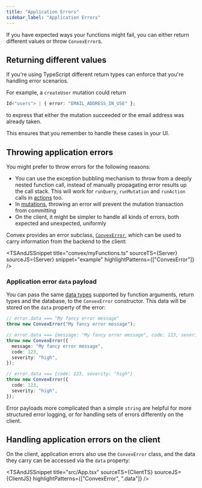 ```yaml
---
title: "Application Errors"
sidebar_label: "Application Errors"
---
```



If you have expected ways your functions might fail, you can either return
different values or throw `ConvexError`s.

## Returning different values

If you're using TypeScript different return types can enforce that you're
handling error scenarios.

For example, a `createUser` mutation could return

```ts
Id<"users"> | { error: "EMAIL_ADDRESS_IN_USE" };
```

to express that either the mutation succeeded or the email address was already
taken.

This ensures that you remember to handle these cases in your UI.

## Throwing application errors

You might prefer to throw errors for the following reasons:

- You can use the exception bubbling mechanism to throw from a deeply nested
  function call, instead of manually propagating error results up the call
  stack. This will work for `runQuery`, `runMutation` and `runAction` calls in
  [actions](/functions/actions.mdx) too.
- In [mutations](/functions/mutation-functions.mdx), throwing an error will
  prevent the mutation transaction from committing
- On the client, it might be simpler to handle all kinds of errors, both
  expected and unexpected, uniformly

Convex provides an error subclass,
[`ConvexError`](/api/classes/values.ConvexError), which can be used to carry
information from the backend to the client:

<TSAndJSSnippet
  title="convex/myFunctions.ts"
  sourceTS={Server}
  sourceJS={Server}
  snippet="example"
  highlightPatterns={["ConvexError"]}
/>

### Application error `data` payload

You can pass the same [data types](/database/types.md) supported by function
arguments, return types and the database, to the `ConvexError` constructor. This
data will be stored on the `data` property of the error:

```ts
// error.data === "My fancy error message"
throw new ConvexError("My fancy error message");

// error.data === {message: "My fancy error message", code: 123, severity: "high"}
throw new ConvexError({
  message: "My fancy error message",
  code: 123,
  severity: "high",
});

// error.data === {code: 123, severity: "high"}
throw new ConvexError({
  code: 123,
  severity: "high",
});
```

Error payloads more complicated than a simple `string` are helpful for more
structured error logging, or for handling sets of errors differently on the
client.

## Handling application errors on the client

On the client, application errors also use the `ConvexError` class, and the data
they carry can be accessed via the `data` property:

<TSAndJSSnippet
  title="src/App.tsx"
  sourceTS={ClientTS}
  sourceJS={ClientJS}
  highlightPatterns={["ConvexError", ".data"]}
/>
